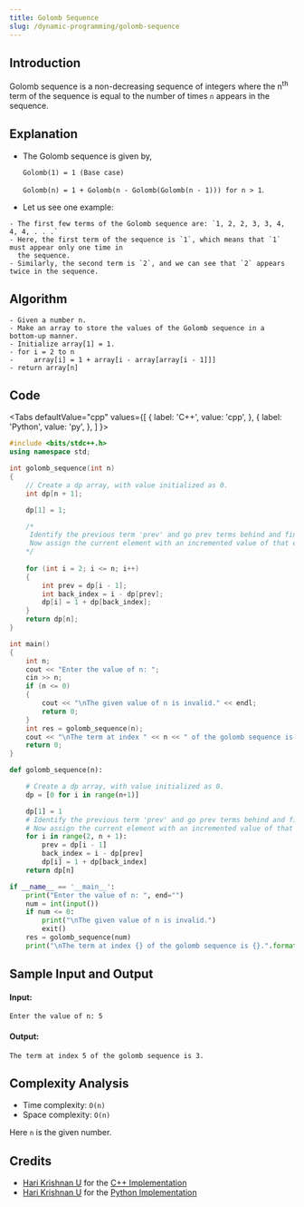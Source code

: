 ```yaml
---
title: Golomb Sequence
slug: /dynamic-programming/golomb-sequence
---
```


## Introduction

Golomb sequence is a non-decreasing sequence of integers where the n<sup>th</sup> term of the sequence is equal to the number of times `n` appears in the sequence.

## Explanation

- The Golomb sequence is given by,

  `Golomb(1) = 1 (Base case)`

  `Golomb(n) = 1 + Golomb(n - Golomb(Golomb(n - 1))) for n > 1`.

- Let us see one example:

```
- The first few terms of the Golomb sequence are: `1, 2, 2, 3, 3, 4, 4, 4, . . .`
- Here, the first term of the sequence is `1`, which means that `1` must appear only one time in
  the sequence.
- Similarly, the second term is `2`, and we can see that `2` appears twice in the sequence.
```

## Algorithm

```
- Given a number n.
- Make an array to store the values of the Golomb sequence in a bottom-up manner.
- Initialize array[1] = 1.
- for i = 2 to n
-     array[i] = 1 + array[i - array[array[i - 1]]]
- return array[n]
```

## Code


<Tabs
  defaultValue="cpp"
  values={[
    { label: 'C++', value: 'cpp', },
    { label: 'Python', value: 'py', },
  ]
}>
<TabItem value="cpp">

```cpp
#include <bits/stdc++.h>
using namespace std;

int golomb_sequence(int n)
{
    // Create a dp array, with value initialized as 0.
    int dp[n + 1];

    dp[1] = 1;

    /* 
     Identify the previous term 'prev' and go prev terms behind and find a number.
     Now assign the current element with an incremented value of that element.
    */
    
    for (int i = 2; i <= n; i++)
    {
        int prev = dp[i - 1];
        int back_index = i - dp[prev];
        dp[i] = 1 + dp[back_index];
    }
    return dp[n];
}

int main()
{
    int n;
    cout << "Enter the value of n: ";
    cin >> n;
    if (n <= 0)
    {
        cout << "\nThe given value of n is invalid." << endl;
        return 0;
    }
    int res = golomb_sequence(n);
    cout << "\nThe term at index " << n << " of the golomb sequence is " << res << "." << endl;
    return 0;
}
```

</TabItem>
<TabItem value="py">

```py
def golomb_sequence(n):

    # Create a dp array, with value initialized as 0.
    dp = [0 for i in range(n+1)]

    dp[1] = 1
    # Identify the previous term 'prev' and go prev terms behind and find a number.
    # Now assign the current element with an incremented value of that element.
    for i in range(2, n + 1):
        prev = dp[i - 1]
        back_index = i - dp[prev]
        dp[i] = 1 + dp[back_index]
    return dp[n]

if __name__ == '__main__':
    print("Enter the value of n: ", end="")
    num = int(input())
    if num <= 0:
        print("\nThe given value of n is invalid.")
        exit()
    res = golomb_sequence(num)
    print("\nThe term at index {} of the golomb sequence is {}.".format(num, res))
```

</TabItem>
</Tabs>

## Sample Input and Output

#### Input:

```
Enter the value of n: 5
```

#### Output:

```
The term at index 5 of the golomb sequence is 3.
```

## Complexity Analysis

  - Time complexity: `O(n)`
  - Space complexity: `O(n)`

Here `n` is the given number.

## Credits

  - [Hari Krishnan U](https://github.com/Harikrishnan6336) for the [C++ Implementation](https://github.com/TesseractCoding/NeoAlgo/blob/master/C-Plus-Plus/dp/golomb_sequence.cpp)
  - [Hari Krishnan U](https://github.com/Harikrishnan6336) for the [Python Implementation](https://github.com/TesseractCoding/NeoAlgo/blob/master/Python/dp/golomb_sequence.py)
